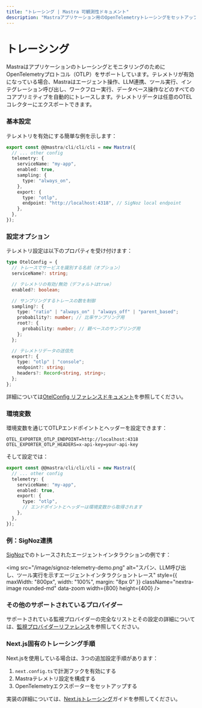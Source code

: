 ```yaml
---
title: "トレーシング | Mastra 可観測性ドキュメント"
description: "Mastraアプリケーション用のOpenTelemetryトレーシングをセットアップする"
---
```



# トレーシング

MastraはアプリケーションのトレーシングとモニタリングのためにOpenTelemetryプロトコル（OTLP）をサポートしています。テレメトリが有効になっている場合、Mastraはエージェント操作、LLM連携、ツール実行、インテグレーション呼び出し、ワークフロー実行、データベース操作などのすべてのコアプリミティブを自動的にトレースします。テレメトリデータは任意のOTELコレクターにエクスポートできます。

### 基本設定

テレメトリを有効にする簡単な例を示します：

```ts filename="@@mastra/cli/cli/cli.config.ts" showLineNumbers copy
export const @@mastra/cli/cli/cli = new Mastra({
  // ... other config
  telemetry: {
    serviceName: "my-app",
    enabled: true,
    sampling: {
      type: "always_on",
    },
    export: {
      type: "otlp",
      endpoint: "http://localhost:4318", // SigNoz local endpoint
    },
  },
});
```

### 設定オプション

テレメトリ設定は以下のプロパティを受け付けます：

```ts
type OtelConfig = {
  // トレースでサービスを識別する名前（オプション）
  serviceName?: string;

  // テレメトリの有効/無効（デフォルトはtrue）
  enabled?: boolean;

  // サンプリングするトレースの数を制御
  sampling?: {
    type: "ratio" | "always_on" | "always_off" | "parent_based";
    probability?: number; // 比率サンプリング用
    root?: {
      probability: number; // 親ベースのサンプリング用
    };
  };

  // テレメトリデータの送信先
  export?: {
    type: "otlp" | "console";
    endpoint?: string;
    headers?: Record<string, string>;
  };
};
```

詳細については[OtelConfig リファレンスドキュメント](../../reference/observability/otel-config.mdx)を参照してください。

### 環境変数

環境変数を通じてOTLPエンドポイントとヘッダーを設定できます：

```env filename=".env" copy
OTEL_EXPORTER_OTLP_ENDPOINT=http://localhost:4318
OTEL_EXPORTER_OTLP_HEADERS=x-api-key=your-api-key
```

そして設定では：

```ts filename="@@mastra/cli/cli/cli.config.ts" showLineNumbers copy
export const @@mastra/cli/cli/cli = new Mastra({
  // ... other config
  telemetry: {
    serviceName: "my-app",
    enabled: true,
    export: {
      type: "otlp",
      // エンドポイントとヘッダーは環境変数から取得されます
    },
  },
});
```

### 例：SigNoz連携

[SigNoz](https://signoz.io)でのトレースされたエージェントインタラクションの例です：

<img
  src="/image/signoz-telemetry-demo.png"
  alt="スパン、LLM呼び出し、ツール実行を示すエージェントインタラクショントレース"
  style={{ maxWidth: "800px", width: "100%", margin: "8px 0" }}
  className="nextra-image rounded-md"
  data-zoom
  width={800}
  height={400}
/>

### その他のサポートされているプロバイダー

サポートされている監視プロバイダーの完全なリストとその設定の詳細については、[監視プロバイダーリファレンス](../../reference/observability/providers/)を参照してください。

### Next.js固有のトレーシング手順

Next.jsを使用している場合は、3つの追加設定手順があります：

1. `next.config.ts`で計測フックを有効にする
2. Mastraテレメトリ設定を構成する
3. OpenTelemetryエクスポーターをセットアップする

実装の詳細については、[Next.jsトレーシング](./nextjs-tracing)ガイドを参照してください。
